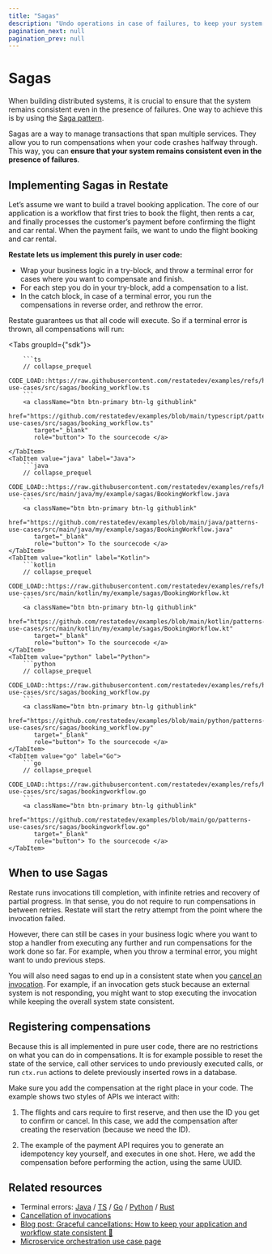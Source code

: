 ```yaml
---
title: "Sagas"
description: "Undo operations in case of failures, to keep your system consistent."
pagination_next: null
pagination_prev: null
---
```



# Sagas

When building distributed systems, it is crucial to ensure that the system remains consistent even in the presence of failures.
One way to achieve this is by using the [Saga pattern](https://learn.microsoft.com/en-us/azure/architecture/reference-architectures/saga/saga).

Sagas are a way to manage transactions that span multiple services.
They allow you to run compensations when your code crashes halfway through.
This way, you can **ensure that your system remains consistent even in the presence of failures**.


## Implementing Sagas in Restate

Let’s assume we want to build a travel booking application.
The core of our application is a workflow that first tries to book the flight, then rents a car, and finally processes the customer’s payment before confirming the flight and car rental.
When the payment fails, we want to undo the flight booking and car rental.

**Restate lets us implement this purely in user code:**
- Wrap your business logic in a try-block, and throw a terminal error for cases where you want to compensate and finish.
- For each step you do in your try-block, add a compensation to a list.
- In the catch block, in case of a terminal error, you run the compensations in reverse order, and rethrow the error.

Restate guarantees us that all code will execute. So if a terminal error is thrown, all compensations will run:

<Tabs groupId={"sdk"}>
    <TabItem value="typescript" label="TypeScript">

        ```ts
        // collapse_prequel
        CODE_LOAD::https://raw.githubusercontent.com/restatedev/examples/refs/heads/main/typescript/patterns-use-cases/src/sagas/booking_workflow.ts
        ```
        <a className="btn btn-primary btn-lg githublink"
           href="https://github.com/restatedev/examples/blob/main/typescript/patterns-use-cases/src/sagas/booking_workflow.ts"
           target="_blank"
           role="button"> To the sourcecode </a>

    </TabItem>
    <TabItem value="java" label="Java">
        ```java
        // collapse_prequel
        CODE_LOAD::https://raw.githubusercontent.com/restatedev/examples/refs/heads/main/java/patterns-use-cases/src/main/java/my/example/sagas/BookingWorkflow.java
        ```
        <a className="btn btn-primary btn-lg githublink"
           href="https://github.com/restatedev/examples/blob/main/java/patterns-use-cases/src/main/java/my/example/sagas/BookingWorkflow.java"
           target="_blank"
           role="button"> To the sourcecode </a>
    </TabItem>
    <TabItem value="kotlin" label="Kotlin">
        ```kotlin
        // collapse_prequel
        CODE_LOAD::https://raw.githubusercontent.com/restatedev/examples/refs/heads/main/kotlin/patterns-use-cases/src/main/kotlin/my/example/sagas/BookingWorkflow.kt
        ```
        <a className="btn btn-primary btn-lg githublink"
           href="https://github.com/restatedev/examples/blob/main/kotlin/patterns-use-cases/src/main/kotlin/my/example/sagas/BookingWorkflow.kt"
           target="_blank"
           role="button"> To the sourcecode </a>
    </TabItem>
    <TabItem value="python" label="Python">
        ```python
        // collapse_prequel
        CODE_LOAD::https://raw.githubusercontent.com/restatedev/examples/refs/heads/main/python/patterns-use-cases/src/sagas/booking_workflow.py
        ```
        <a className="btn btn-primary btn-lg githublink"
           href="https://github.com/restatedev/examples/blob/main/python/patterns-use-cases/src/sagas/booking_workflow.py"
           target="_blank"
           role="button"> To the sourcecode </a>
    </TabItem>
    <TabItem value="go" label="Go">
        ```go
        // collapse_prequel
        CODE_LOAD::https://raw.githubusercontent.com/restatedev/examples/refs/heads/main/go/patterns-use-cases/src/sagas/bookingworkflow.go
        ```
        <a className="btn btn-primary btn-lg githublink"
           href="https://github.com/restatedev/examples/blob/main/go/patterns-use-cases/src/sagas/bookingworkflow.go"
           target="_blank"
           role="button"> To the sourcecode </a>
    </TabItem>
</Tabs>

## When to use Sagas

Restate runs invocations till completion, with infinite retries and recovery of partial progress.
In that sense, you do not require to run compensations in between retries. Restate will start the retry attempt from the point where the invocation failed.

However, there can still be cases in your business logic where you want to stop a handler from executing any further and run compensations for the work done so far.
For example, when you throw a terminal error, you might want to undo previous steps.

You will also need sagas to end up in a consistent state when you [cancel an invocation](operate/invocation#cancelling-invocations).
For example, if an invocation gets stuck because an external system is not responding, you might want to stop executing the invocation while keeping the overall system state consistent.


## Registering compensations

Because this is all implemented in pure user code, there are no restrictions on what you can do in compensations.
It is for example possible to reset the state of the service, call other services to undo previously executed calls, or run `ctx.run` actions to delete previously inserted rows in a database.

Make sure you add the compensation at the right place in your code.
The example shows two styles of APIs we interact with:
1. The flights and cars require to first reserve, and then use the ID you get to confirm or cancel.
In this case, we add the compensation after creating the reservation (because we need the ID).

2. The example of the payment API requires you to generate an idempotency key yourself, and executes in one shot.
Here, we add the compensation before performing the action, using the same UUID.

## Related resources

- Terminal errors: [Java](/develop/java/error-handling) / [TS](/develop/ts/error-handling) / [Go](/develop/go/error-handling) / [Python](/develop/python/error-handling)  / [Rust](https://docs.rs/restate-sdk/latest/restate_sdk/errors/index.html)
- [Cancellation of invocations](operate/invocation#cancelling-invocations)
- [Blog post: Graceful cancellations: How to keep your application and workflow state consistent 💪](https://restate.dev/blog/graceful-cancellations-how-to-keep-your-application-and-workflow-state-consistent/)
- [Microservice orchestration use case page](/use-cases/microservice-orchestration)